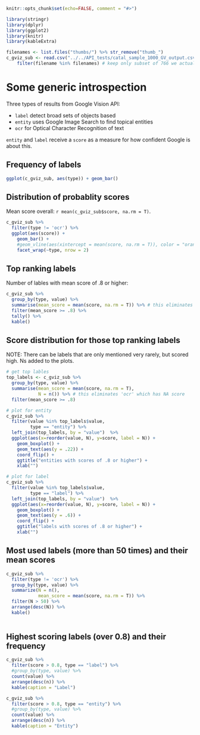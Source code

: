 ```r
knitr::opts_chunk$set(echo=FALSE, comment = "#>")

library(stringr)
library(dplyr)
library(ggplot2)
library(knitr)
library(kableExtra)

filenames <- list.files("thumbs/") %>% str_remove("thumb_")
c_gviz_sub <- read.csv("../../API_tests/catal_sample_1000_GV_output.csv") %>%   # read peter's data here 
    filter(filename %in% filenames) # keep only subset of 766 we actually have thumbnail images of
```

# Some generic introspection

Three types of results from Google Vision API:

- `label` detect broad sets of objects based
- `entity` uses Google Image Search to find topical entities 
- `ocr` for Optical Character Recognition of text

`entity` and `label` receive a `score` as a measure for how confident Google is about this.

## Frequency of labels 

```r
ggplot(c_gviz_sub, aes(type)) + geom_bar()
```

## Distribution of probablity scores

Mean score overall: `r mean(c_gviz_sub$score, na.rm = T)`. 

```r
c_gviz_sub %>% 
  filter(type != 'ocr') %>% 
  ggplot(aes(score)) + 
    geom_bar() +
    #geom_vline(aes(xintercept = mean(score, na.rm = T)), color = "orange") + 
    facet_wrap(~type, nrow = 2)
```


## Top ranking labels

Number of lables with mean score of .8 or higher:

```r
c_gviz_sub %>% 
  group_by(type, value) %>% 
  summarise(mean_score = mean(score, na.rm = T)) %>% # this eliminates 'ocr' which has NA score 
  filter(mean_score >= .8) %>% 
  tally() %>% 
  kable()
```


## Score distribution for those top ranking labels

NOTE: There can be labels that are only mentioned very rarely, but scored high. Ns added to the plots. 

```r
# get top lables 
top_labels <- c_gviz_sub %>% 
  group_by(type, value) %>% 
  summarise(mean_score = mean(score, na.rm = T),
            N = n()) %>% # this eliminates 'ocr' which has NA score 
  filter(mean_score >= .8) 

# plot for entity
c_gviz_sub %>% 
  filter(value %in% top_labels$value,
         type == "entity") %>% 
  left_join(top_labels, by = "value")  %>% 
  ggplot(aes(x=reorder(value, N), y=score, label = N)) + 
    geom_boxplot() +
    geom_text(aes(y = .22)) +
    coord_flip() +
    ggtitle("entities with scores of .8 or higher") +
    xlab("")

# plot for label
c_gviz_sub %>% 
  filter(value %in% top_labels$value,
         type == "label") %>% 
  left_join(top_labels, by = "value")  %>% 
  ggplot(aes(x=reorder(value, N), y=score, label = N)) + 
    geom_boxplot() +
    geom_text(aes(y = .6)) +
    coord_flip() +
    ggtitle("labels with scores of .8 or higher") +
    xlab("")
```


## Most used labels (more than 50 times) and their mean scores

```r
c_gviz_sub %>% 
  filter(type != 'ocr') %>% 
  group_by(type, value) %>% 
  summarize(N = n(),
            mean_score = mean(score, na.rm = T)) %>% 
  filter(N > 50) %>% 
  arrange(desc(N)) %>% 
  kable()
 
```


## Highest scoring labels (over 0.8) and their frequency

```r
c_gviz_sub %>% 
  filter(score > 0.8, type == "label") %>% 
  #group_by(type, value) %>% 
  count(value) %>% 
  arrange(desc(n)) %>% 
  kable(caption = "Label")

c_gviz_sub %>% 
  filter(score > 0.8, type == "entity") %>% 
  #group_by(type, value) %>% 
  count(value) %>% 
  arrange(desc(n)) %>% 
  kable(caption = "Entity")
```

